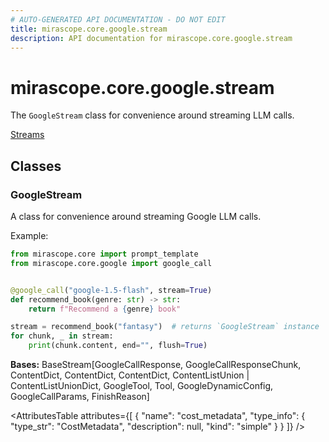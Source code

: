 ```yaml
---
# AUTO-GENERATED API DOCUMENTATION - DO NOT EDIT
title: mirascope.core.google.stream
description: API documentation for mirascope.core.google.stream
---
```


# mirascope.core.google.stream

<ApiType type="Module" />

The `GoogleStream` class for convenience around streaming LLM calls.

<Info title="Usage">

[Streams](/docs/mirascope/learn/streams)

</Info>

## Classes

### GoogleStream

<ApiType type="Class" />

A class for convenience around streaming Google LLM calls.

Example:

```python
from mirascope.core import prompt_template
from mirascope.core.google import google_call


@google_call("google-1.5-flash", stream=True)
def recommend_book(genre: str) -> str:
    return f"Recommend a {genre} book"

stream = recommend_book("fantasy")  # returns `GoogleStream` instance
for chunk, _ in stream:
    print(chunk.content, end="", flush=True)
```

**Bases:** BaseStream[GoogleCallResponse, GoogleCallResponseChunk, ContentDict, ContentDict, ContentDict, ContentListUnion | ContentListUnionDict, GoogleTool, Tool, GoogleDynamicConfig, GoogleCallParams, FinishReason]

<AttributesTable
  attributes={[
  {
    "name": "cost_metadata",
    "type_info": {
      "type_str": "CostMetadata",
      "description": null,
      "kind": "simple"
    }
  }
]}
/>



